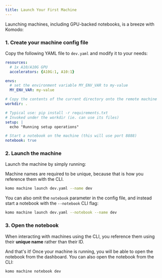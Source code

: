 ```yaml
---
title: Launch Your First Machine
---
```


Launching machines, including GPU-backed notebooks, is a breeze with Komodo:

### 1. Create your machine config file

Copy the following YAML file to `dev.yaml` and modify it to your needs:

```yaml
resources:
  # 1x A10/A10G GPU
  accelerators: {A10G:1, A10:1}

envs:
  # set the environment variable MY_ENV_VAR to my-value
  MY_ENV_VAR: my-value

# Copy the contents of the current directory onto the remote machine
workdir: .

# Typical use: pip install -r requirements.txt
# Invoked under the workdir (ie. can use its files)
setup: |
  echo "Running setup operations"

# Start a notebook on the machine (this will use port 8888)
notebook: true
```

### 2. Launch the machine

Launch the machine by simply running:

<Note>Machine names are required to be unique, because that is how you reference them with the CLI.</Note>

```bash
komo machine launch dev.yaml --name dev
```

You can also omit the `notebook` parameter in the config file, and instead
start a notebook with the `--notebook` CLI flag:

```bash
komo machine launch dev.yaml --notebook --name dev
```

### 3. Open the notebook

<Note>When interacting with machines using the CLI, you reference them using their **unique name** rather than their ID.</Note>

And that's it! Once your machine is running, you will be able to open the notebook from the dashboard.
You can also open the notebook from the CLI:

```bash
komo machine notebook dev
```
